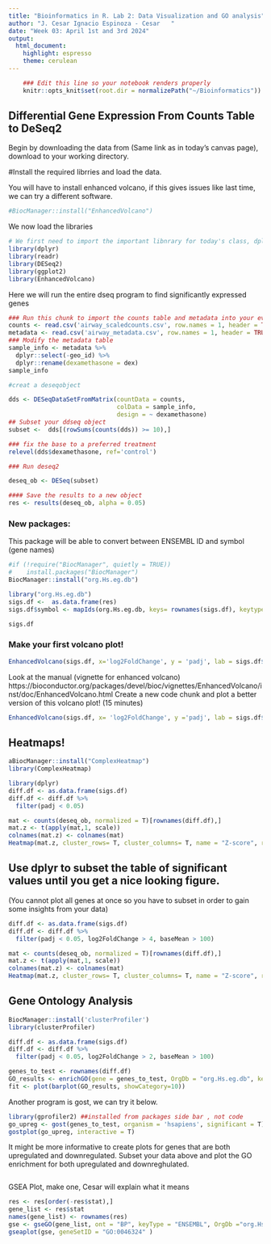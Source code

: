 ---
title: "Bioinformatics in R. Lab 2: Data Visualization and GO analysis"
author: "J. Cesar Ignacio Espinoza - Cesar   "
date: "Week 03: April 1st and 3rd 2024"
output: 
  html_document: 
    highlight: espresso
    theme: cerulean
---

```{r setup}
    ### Edit this line so your notebook renders properly
    knitr::opts_knit$set(root.dir = normalizePath("~/Bioinformatics")) 
```

## Differential Gene Expression From Counts Table to DeSeq2
Begin by downloading the data from (Same link as in today's canvas page), download to your working directory.

#Install the required librries and load the data.

You will have to install enhanced volcano, if this gives issues like last time, we can try a different software.
```{r}
#BiocManager::install("EnhancedVolcano")
```

We now load the libraries
```{r message=FALSE, warning=FALSE, paged.print=FALSE, results="hide"}
# We first need to import the important libnrary for today's class, dplyr
library(dplyr)
library(readr)
library(DESeq2)
library(ggplot2)
library(EnhancedVolcano)

```

Here we will run the entire dseq program to find significantly expressed genes

```{r}
### Run this chunk to import the counts table and metadata into your evironment.
counts <- read.csv('airway_scaledcounts.csv', row.names = 1, header = TRUE)
metadata <- read.csv('airway_metadata.csv', row.names = 1, header = TRUE)
### Modify the metadata table
sample_info <- metadata %>%
  dplyr::select(-geo_id) %>%
  dplyr::rename(dexamethasone = dex)
sample_info

#creat a deseqobject

dds <- DESeqDataSetFromMatrix(countData = counts, 
                              colData = sample_info,
                              design = ~ dexamethasone)
## Subset your ddseq object
subset <-  dds[(rowSums(counts(dds)) >= 10),]

### fix the base to a preferred treatment
relevel(dds$dexamethasone, ref='control')

### Run deseq2

deseq_ob <- DESeq(subset)

#### Save the results to a new object
res <- results(deseq_ob, alpha = 0.05)
```

### New packages: 
This package will be able to convert between ENSEMBL ID and symbol (gene names) 

```{r}
#if (!require("BiocManager", quietly = TRUE))
#    install.packages("BiocManager")
BiocManager::install("org.Hs.eg.db")
```

```{r}
library("org.Hs.eg.db")
sigs.df <-  as.data.frame(res)
sigs.df$symbol <- mapIds(org.Hs.eg.db, keys= rownames(sigs.df), keytype = 'ENSEMBL', colum = "SYMBOL")
```

```{r}
sigs.df
```
### Make your first volcano plot!
```{r}
EnhancedVolcano(sigs.df, x='log2FoldChange', y = 'padj', lab = sigs.df$symbol)

```
Look at the manual (vignette for enhanced volcano) https://bioconductor.org/packages/devel/bioc/vignettes/EnhancedVolcano/inst/doc/EnhancedVolcano.html
Create a new code chunk and plot a better version of this volcano plot! (15 minutes)

```{r}
EnhancedVolcano(sigs.df, x= 'log2FoldChange', y ='padj', lab = sigs.df$symbol, boxedLabels = TRUE, col=c('green', 'blue', 'yellow', 'orange'), legendLabels=c('Not sig, no change in reg','Not sig, downreg/upreg','Significant, no change in reg', 'Significant, upreg/downreg'), legendPosition = 'left', legendLabSize = 15, legendIconSize = 5.0)
```

## Heatmaps!
```{R}
aBiocManager::install("ComplexHeatmap")
library(ComplexHeatmap)
```

```{R}
library(dplyr)
diff.df <- as.data.frame(sigs.df)
diff.df <- diff.df %>%
  filter(padj < 0.05)
```

```{R}
mat <- counts(deseq_ob, normalized = T)[rownames(diff.df),]
mat.z <- t(apply(mat,1, scale))
colnames(mat.z) <- colnames(mat)
Heatmap(mat.z, cluster_rows= T, cluster_columns= T, name = "Z-score", row_labels = diff.df[rownames(mat.z),]$symbol)
```
## Use dplyr to subset the table of significant values until you get a nice looking figure. 
(You cannot plot all genes at once so you have to subset in order to gain some insights from 
your data)
```{R}
diff.df <- as.data.frame(sigs.df)
diff.df <- diff.df %>%
  filter(padj < 0.05, log2FoldChange > 4, baseMean > 100)

mat <- counts(deseq_ob, normalized = T)[rownames(diff.df),]
mat.z <- t(apply(mat,1, scale))
colnames(mat.z) <- colnames(mat)
Heatmap(mat.z, cluster_rows= T, cluster_columns= T, name = "Z-score", row_labels = diff.df[rownames(mat.z),]$symbol)

```
## Gene Ontology Analysis
```{R}
BiocManager::install('clusterProfiler')
library(clusterProfiler)
```

```{R}
diff.df <- as.data.frame(sigs.df)
diff.df <- diff.df %>%
  filter(padj < 0.05, log2FoldChange > 2, baseMean > 100)

genes_to_test <- rownames(diff.df)
GO_results <- enrichGO(gene = genes_to_test, OrgDb = "org.Hs.eg.db", keyType = 'ENSEMBL', ont = "BP")
fit <- plot(barplot(GO_results, showCategory=10))
```

Another program is gost, we can try it below.
```{R}
library(gprofiler2) ##installed from packages side bar , not code 
go_upreg <- gost(genes_to_test, organism = 'hsapiens', significant = T)
gostplot(go_upreg, interactive = T)
```
It might be more informative to create plots for genes that are both upregulated and downregulated. Subset your data above and plot the GO enrichment for both upregulated and downreghulated.
```{R}

```
GSEA Plot, make one, Cesar will explain what it means 
```{R}
res <- res[order(-res$stat),]
gene_list <- res$stat
names(gene_list) <- rownames(res)
gse <- gseGO(gene_list, ont = "BP", keyType = "ENSEMBL", OrgDb ="org.Hs.eg.db", eps = 1e-300 )
gseaplot(gse, geneSetID = "GO:0046324" )

```
